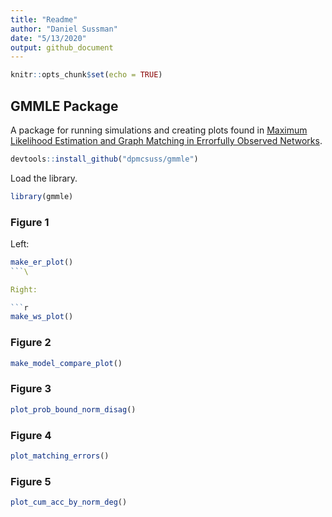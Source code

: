 ```yaml
---
title: "Readme"
author: "Daniel Sussman"
date: "5/13/2020"
output: github_document
---
```


```r
knitr::opts_chunk$set(echo = TRUE)
```

## GMMLE Package

A package for running simulations and creating plots found in [Maximum Likelihood Estimation and Graph Matching in Errorfully Observed Networks](https://arxiv.org/abs/1812.10519).

```r
devtools::install_github("dpmcsuss/gmmle")
```

Load the library.

```r
library(gmmle)
```

### Figure 1

Left:

```r
make_er_plot()
```\

Right:

```r
make_ws_plot()
```


### Figure 2

```r
make_model_compare_plot()
```

### Figure 3

```r
plot_prob_bound_norm_disag()
```

### Figure 4

```r
plot_matching_errors()
```

### Figure 5

```r
plot_cum_acc_by_norm_deg()
```


